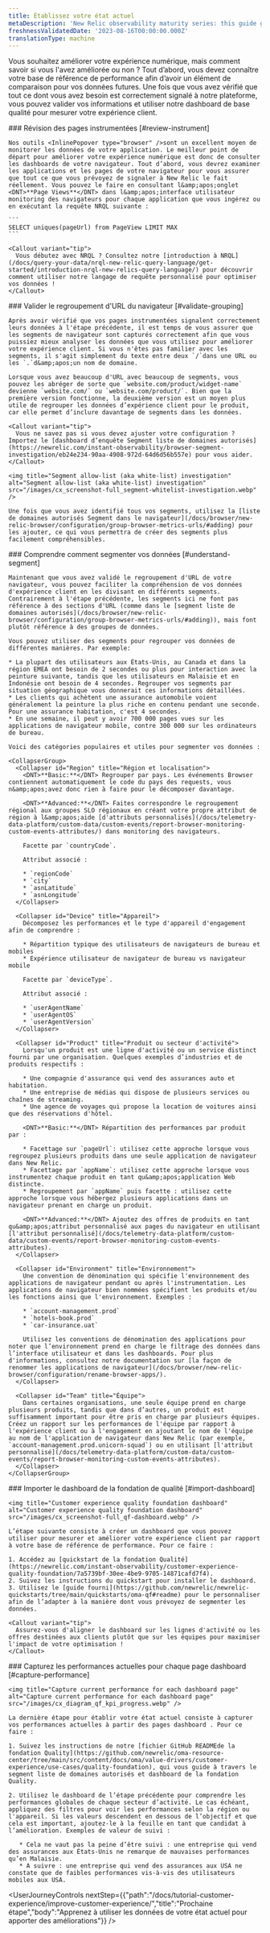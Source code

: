 ```yaml
---
title: Établissez votre état actuel
metaDescription: 'New Relic observability maturity series: this guide gives you a quality foundation for optimizing your web application''s performance to improve your customer experience.'
freshnessValidatedDate: '2023-08-16T00:00:00.000Z'
translationType: machine
---
```


Vous souhaitez améliorer votre expérience numérique, mais comment savoir si vous l'avez améliorée ou non ? Tout d’abord, vous devez connaître votre base de référence de performance afin d’avoir un élément de comparaison pour vos données futures. Une fois que vous avez vérifié que tout ce dont vous avez besoin est correctement signalé à notre plateforme, vous pouvez valider vos informations et utiliser notre dashboard de base qualité pour mesurer votre expérience client.

<Steps>
  <Step>
    ### Révision des pages instrumentées [#review-instrument]

    Nos outils <InlinePopover type="browser" />sont un excellent moyen de monitorer les données de votre application. Le meilleur point de départ pour améliorer votre expérience numérique est donc de consulter les dashboards de votre navigateur. Tout d’abord, vous devrez examiner les applications et les pages de votre navigateur pour vous assurer que tout ce que vous prévoyez de signaler à New Relic le fait réellement. Vous pouvez le faire en consultant l&amp;apos;onglet <DNT>**Page Views**</DNT> dans l&amp;apos;interface utilisateur monitoring des navigateurs pour chaque application que vous ingérez ou en exécutant la requête NRQL suivante :

    ```
    SELECT uniques(pageUrl) from PageView LIMIT MAX 
    ```

    <Callout variant="tip">
      Vous débutez avec NRQL ? Consultez notre [introduction à NRQL](/docs/query-your-data/nrql-new-relic-query-language/get-started/introduction-nrql-new-relics-query-language/) pour découvrir comment utiliser notre langage de requête personnalisé pour optimiser vos données !
    </Callout>
  </Step>

  <Step>
    ### Valider le regroupement d'URL du navigateur [#validate-grouping]

    Après avoir vérifié que vos pages instrumentées signalent correctement leurs données à l'étape précédente, il est temps de vous assurer que les segments de navigateur sont capturés correctement afin que vous puissiez mieux analyser les données que vous utilisez pour améliorer votre expérience client. Si vous n'êtes pas familier avec les segments, il s'agit simplement du texte entre deux `/`dans une URL ou les `.`d&amp;apos;un nom de domaine.

    Lorsque vous avez beaucoup d'URL avec beaucoup de segments, vous pouvez les abréger de sorte que `website.com/product/widget-name` devienne `website.com/` ou `website.com/product/`. Bien que la première version fonctionne, la deuxième version est un moyen plus utile de regrouper les données d’expérience client pour le produit, car elle permet d’inclure davantage de segments dans les données.

    <Callout variant="tip">
      Vous ne savez pas si vous devez ajuster votre configuration ? Importez le [dashboard d’enquête Segment liste de domaines autorisés](https://newrelic.com/instant-observability/browser-segment-investigation/eb24e234-90aa-4908-972d-64d6d56b557e) pour vous aider.
    </Callout>

    <img title="Segment allow-list (aka white-list) investigation" alt="Segment allow-list (aka white-list) investigation" src="/images/cx_screenshot-full_segment-whitelist-investigation.webp" />

    Une fois que vous avez identifié tous vos segments, utilisez la [liste de domaines autorisés Segment dans le navigateur](/docs/browser/new-relic-browser/configuration/group-browser-metrics-urls/#adding) pour les ajouter, ce qui vous permettra de créer des segments plus facilement compréhensibles.
  </Step>

  <Step>
    ### Comprendre comment segmenter vos données [#understand-segment]

    Maintenant que vous avez validé le regroupement d'URL de votre navigateur, vous pouvez faciliter la compréhension de vos données d'expérience client en les divisant en différents segments. Contrairement à l'étape précédente, les segments ici ne font pas référence à des sections d'URL (comme dans le [segment liste de domaines autorisés](/docs/browser/new-relic-browser/configuration/group-browser-metrics-urls/#adding)), mais font plutôt référence à des groupes de données.

    Vous pouvez utiliser des segments pour regrouper vos données de différentes manières. Par exemple:

    * La plupart des utilisateurs aux États-Unis, au Canada et dans la région EMEA ont besoin de 2 secondes ou plus pour interaction avec la peinture suivante, tandis que les utilisateurs en Malaisie et en Indonésie ont besoin de 4 secondes. Regrouper vos segments par situation géographique vous donnerait ces informations détaillées.
    * Les clients qui achètent une assurance automobile voient généralement la peinture la plus riche en contenu pendant une seconde. Pour une assurance habitation, c'est 4 secondes.
    * En une semaine, il peut y avoir 700 000 pages vues sur les applications de navigateur mobile, contre 300 000 sur les ordinateurs de bureau.

    Voici des catégories populaires et utiles pour segmenter vos données :

    <CollapserGroup>
      <Collapser id="Region" title="Région et localisation">
        <DNT>**Basic:**</DNT> Regrouper par pays. Les événements Browser contiennent automatiquement le code du pays des requests, vous n&amp;apos;avez donc rien à faire pour le décomposer davantage.

        <DNT>**Advanced:**</DNT> Faites correspondre le regroupement régional aux groupes SLO régionaux en créant votre propre attribut de région à l&amp;apos;aide [d'attributs personnalisés](/docs/telemetry-data-platform/custom-data/custom-events/report-browser-monitoring-custom-events-attributes/) dans monitoring des navigateurs.

        Facette par `countryCode`.

        Attribut associé :

        * `regionCode`
        * `city`
        * `asnLatitude`
        * `asnLongitude`
      </Collapser>

      <Collapser id="Device" title="Appareil">
        Décomposez les performances et le type d'appareil d'engagement afin de comprendre :

        * Répartition typique des utilisateurs de navigateurs de bureau et mobiles
        * Expérience utilisateur de navigateur de bureau vs navigateur mobile

        Facette par `deviceType`.

        Attribut associé :

        * `userAgentName`
        * `userAgentOS`
        * `userAgentVersion`
      </Collapser>

      <Collapser id="Product" title="Produit ou secteur d'activité">
        Lorsqu'un produit est une ligne d'activité ou un service distinct fourni par une organisation. Quelques exemples d’industries et de produits respectifs :

        * Une compagnie d'assurance qui vend des assurances auto et habitation.
        * Une entreprise de médias qui dispose de plusieurs services ou chaînes de streaming.
        * Une agence de voyages qui propose la location de voitures ainsi que des réservations d'hôtel.

        <DNT>**Basic:**</DNT> Répartition des performances par produit par :

        * Facettage sur `pageUrl`: utilisez cette approche lorsque vous regroupez plusieurs produits dans une seule application de navigateur dans New Relic.
        * Facettage par `appName`: utilisez cette approche lorsque vous instrumentez chaque produit en tant qu&amp;apos;application Web distincte.
        * Regroupement par `appName` puis facette : utilisez cette approche lorsque vous hébergez plusieurs applications dans un navigateur prenant en charge un produit.

        <DNT>**Advanced:**</DNT> Ajoutez des offres de produits en tant qu&amp;apos;attribut personnalisé aux pages du navigateur en utilisant [l'attribut personnalisé](/docs/telemetry-data-platform/custom-data/custom-events/report-browser-monitoring-custom-events-attributes).
      </Collapser>

      <Collapser id="Environment" title="Environnement">
        Une convention de dénomination qui spécifie l'environnement des applications de navigateur pendant ou après l'instrumentation. Les applications de navigateur bien nommées spécifient les produits et/ou les fonctions ainsi que l'environnement. Exemples :

        * `account-management.prod`
        * `hotels-book.prod`
        * `car-insurance.uat`

        Utilisez les conventions de dénomination des applications pour noter que l’environnement prend en charge le filtrage des données dans l’interface utilisateur et dans les dashboards. Pour plus d'informations, consultez notre documentation sur [la façon de renommer les applications de navigateur](/docs/browser/new-relic-browser/configuration/rename-browser-apps/).
      </Collapser>

      <Collapser id="Team" title="Équipe">
        Dans certaines organisations, une seule équipe prend en charge plusieurs produits, tandis que dans d’autres, un produit est suffisamment important pour être pris en charge par plusieurs équipes. Créez un rapport sur les performances de l'équipe par rapport à l'expérience client ou à l'engagement en ajoutant le nom de l'équipe au nom de l'application de navigateur dans New Relic (par exemple, `account-management.prod.unicorn-squad`) ou en utilisant [l'attribut personnalisé](/docs/telemetry-data-platform/custom-data/custom-events/report-browser-monitoring-custom-events-attributes).
      </Collapser>
    </CollapserGroup>
  </Step>

  <Step>
    ### Importer le dashboard de la fondation de qualité [#import-dashboard]

    <img title="Customer experience quality foundation dashboard" alt="Customer experience quality foundation dashboard" src="/images/cx_screenshot-full_qf-dashboard.webp" />

    L’étape suivante consiste à créer un dashboard que vous pouvez utiliser pour mesurer et améliorer votre expérience client par rapport à votre base de référence de performance. Pour ce faire :

    1. Accédez au [quickstart de la fondation Qualité](https://newrelic.com/instant-observability/customer-experience-quality-foundation/7a5739bf-30ee-4be9-9705-14871cafd7f4).
    2. Suivez les instructions du quickstart pour installer le dashboard.
    3. Utilisez le [guide fourni](https://github.com/newrelic/newrelic-quickstarts/tree/main/quickstarts/oma-qf#readme) pour le personnaliser afin de l’adapter à la manière dont vous prévoyez de segmenter les données.

    <Callout variant="tip">
      Assurez-vous d'aligner le dashboard sur les lignes d'activité ou les offres destinées aux clients plutôt que sur les équipes pour maximiser l'impact de votre optimisation !
    </Callout>
  </Step>

  <Step>
    ### Capturez les performances actuelles pour chaque page dashboard [#capture-performance]

    <img title="Capture current performance for each dashboard page" alt="Capture current performance for each dashboard page" src="/images/cx_diagram_qf_kpi_progress.webp" />

    La dernière étape pour établir votre état actuel consiste à capturer vos performances actuelles à partir des pages dashboard . Pour ce faire :

    1. Suivez les instructions de notre [fichier GitHub READMEde la fondation Quality](https://github.com/newrelic/oma-resource-center/tree/main/src/content/docs/oma/value-drivers/customer-experience/use-cases/quality-foundation), qui vous guide à travers le segment liste de domaines autorisés et dashboard de la fondation Quality.

    2. Utilisez le dashboard de l’étape précédente pour comprendre les performances globales de chaque secteur d’activité. Le cas échéant, appliquez des filtres pour voir les performances selon la région ou l'appareil. Si les valeurs descendent en dessous de l’objectif et que cela est important, ajoutez-le à la feuille en tant que candidat à l’amélioration. Exemples de valeur de suivi :

       * Cela ne vaut pas la peine d’être suivi : une entreprise qui vend des assurances aux États-Unis ne remarque de mauvaises performances qu’en Malaisie.
       * A suivre : une entreprise qui vend des assurances aux USA ne constate que de faibles performances vis-à-vis des utilisateurs mobiles aux USA.
  </Step>
</Steps>

<UserJourneyControls nextStep={{"path":"/docs/tutorial-customer-experience/improve-customer-experience/","title":"Prochaine étape","body":"Apprenez à utiliser les données de votre état actuel pour apporter des améliorations"}} />